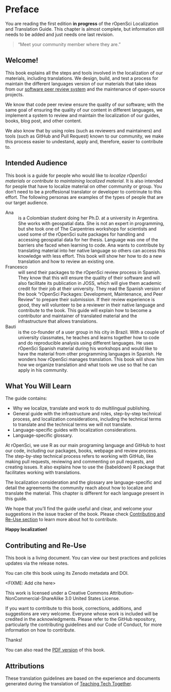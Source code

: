 # Preface {.unnumbered}

::: callout-note
You are reading the first edition **in progress** of the rOpenSci Localization and Translation Guide. 
This chapter is almost complete, but information still needs to be added and just needs one last revision.
:::

> "Meet your community member where they are."

## Welcome!

This book explains all the steps and tools involved in the localization of our materials, including translations.
We design, build, and test a process for maintain the different languages version of our materials that take ideas from our [software peer review system](https://ropensci.org/software-review/) and the maintenance of open-source projects.

We know that code peer review ensure the quality of our software; with the same goal of ensuring the quality of our content in different languages, we implement a system to review and maintain the localization of our guides, books, blog post, and other content. 

We also know that by using roles (such as reviewers and maintainers) and tools (such as GitHub and Pull Request) known to our community, we make this process easier to undestand, apply and, therefore, easier to contribute to.

## Intended Audience

This book is a guide for people who would like to _localize rOpenSci materials_ or _contribute to maintaining localized material_.  It is also intended for people that have to localize material on other community or group. You don't need to be a proffesional translator or developer to contrinute to this effort.  The following personas are examples of the types of people that are our target audience.

Ana
:  
  is a Colombian student doing her Ph.D. at a university in Argentina. She works with geospatial data. She is not an expert in programming, but she took one of The Carpentries workshops for scientists and used some of the rOpenSci suite packages for handling and accessing geospatial data for her thesis.
  Language was one of the barriers she faced when learning to code. Ana wants to contribute by translating material into her native language so others can access this knowledge with less effort. This book will show her how to do a new translation and how to review an existing one.
 
Francesco
:  
  will send their packages to the rOpenSci review process in Spanish. They know that this will ensure the quality of their software and will also facilitate its publication in JOSS, which will give them academic credit for their job at their university. They read the Spanish version of the book "rOpenSci Packages: Development, Maintenance, and Peer Review" to prepare their submission. If their review experience is good, they will volunteer to be a reviewer in their native language and contribute to the book. This guide will explain how to become a contributor and maintainer of translated material and the infrastructure that allows translations.

Bauti
:  
  is the co-founder of a user group in his city in Brazil.  With a couple of university classmates, he teaches and learns together how to code and do reproducible analysis using different languages.  He uses rOpenSci Spanish material during his workshops and would like to have the material from other programming languages in Spanish. He wonders how rOpenSci manages translation. This book will show him how we organize translation and what tools we use so that he can apply in his community.   

## What You Will Learn

The guide contains:

- Why we localize, translate and work to do multilingual publishing.
- General guide with the infrastructure and roles, step-by-step technical process, and localization considerations, including the technical terms to translate and the technical terms we will not translate.
- Language-specific guides with localization considerations.
- Language-specific glossary.

At rOpenSci, we use R as our main programing language and GitHub to host our code, including our packages, books, webpage and review process. The step-by-step technical process refers to working with GitHub, like making pull requests, reviewing and commenting on pull requests, and creating issues. It also explains how to use the {babeldown} R package that facilitates working with translations. 

The localization consideration and the glossary are language-specific and detail the agreements the community reach about how to localize and translate the material. This chapter is different for each language present in this guide.

We hope that you’ll find the guide useful and clear, and welcome your suggestions in the issue tracker of the book. Please check [Contributing and Re-Use section](#Contributing-and-Re-Use) to learn more about hot to contribute. 

__Happy localization!__

## Contributing and Re-Use

This book is a living document. You can view our best practices and policies updates via the release notes.

You can cite this book using its Zenodo metadata and DOI.

<FIXME: Add cite here>

This work is licensed under a Creative Commons Attribution-NonCommercial-ShareAlike 3.0 United States License.

If you want to contribute to this book, corrections, additions, and suggestions are very welcome. Everyone whose work is included will be credited in the acknowledgments. Please refer to the GitHub repository, particularly the contributing guidelines and our Code of Conduct, for more information on how to contribute.

Thanks!

You can also read the [PDF version](/ropensci-translation-guide.pdf) of this book.

## Attributions

These translation guidelines are based on the experience and documents generated during the translation of [Teaching Tech Together](https://github.com/gvwilson/teachtogether.tech/blob/main/README.md).
